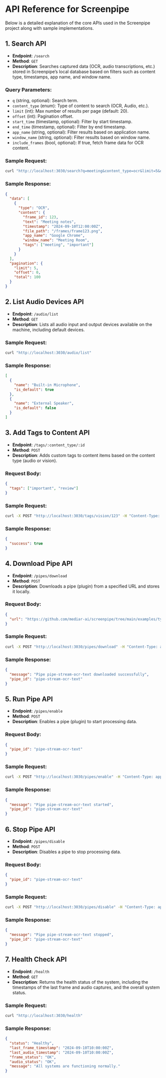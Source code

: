 
# API Reference for Screenpipe

<MotionDiv>

Below is a detailed explanation of the core APIs used in the Screenpipe project along with sample implementations.

</MotionDiv>

<MotionDiv delay={0.3}>

## 1. Search API

- **Endpoint**: `/search`
- **Method**: `GET`
- **Description**: Searches captured data (OCR, audio transcriptions, etc.) stored in Screenpipe’s local database based on filters such as content type, timestamps, app name, and window name.

### Query Parameters:

- `q` (string, optional): Search term.
- `content_type` (enum): Type of content to search (OCR, Audio, etc.).
- `limit` (int): Max number of results per page (default: 20).
- `offset` (int): Pagination offset.
- `start_time` (timestamp, optional): Filter by start timestamp.
- `end_time` (timestamp, optional): Filter by end timestamp.
- `app_name` (string, optional): Filter results based on application name.
- `window_name` (string, optional): Filter results based on window name.
- `include_frames` (bool, optional): If true, fetch frame data for OCR content.

### Sample Request:

```bash
curl "http://localhost:3030/search?q=meeting&content_type=ocr&limit=5&offset=0"
```

### Sample Response:

```json
{
  "data": [
    {
      "type": "OCR",
      "content": {
        "frame_id": 123,
        "text": "Meeting notes",
        "timestamp": "2024-09-10T12:00:00Z",
        "file_path": "/frames/frame123.png",
        "app_name": "Google Chrome",
        "window_name": "Meeting Room",
        "tags": ["meeting", "important"]
      }
    }
  ],
  "pagination": {
    "limit": 5,
    "offset": 0,
    "total": 100
  }
}
```

</MotionDiv>

<MotionDiv delay={0.5}>

## 2. List Audio Devices API

- **Endpoint**: `/audio/list`
- **Method**: `GET`
- **Description**: Lists all audio input and output devices available on the machine, including default devices.

### Sample Request:

```bash
curl "http://localhost:3030/audio/list"
```

### Sample Response:

```json
[
  {
    "name": "Built-in Microphone",
    "is_default": true
  },
  {
    "name": "External Speaker",
    "is_default": false
  }
]
```

</MotionDiv>

<MotionDiv delay={0.7}>

## 3. Add Tags to Content API

- **Endpoint**: `/tags/:content_type/:id`
- **Method**: `POST`
- **Description**: Adds custom tags to content items based on the content type (audio or vision).

### Request Body:

```json
{
  "tags": ["important", "review"]
}
```

### Sample Request:

```bash
curl -X POST "http://localhost:3030/tags/vision/123" -H "Content-Type: application/json" -d '{"tags": ["meeting", "important"]}'
```

### Sample Response:

```json
{
  "success": true
}
```

</MotionDiv>

<MotionDiv delay={0.9}>

## 4. Download Pipe API

- **Endpoint**: `/pipes/download`
- **Method**: `POST`
- **Description**: Downloads a pipe (plugin) from a specified URL and stores it locally.

### Request Body:

```json
{
  "url": "https://github.com/mediar-ai/screenpipe/tree/main/examples/typescript/pipe-stream-ocr-text"
}
```

### Sample Request:

```bash
curl -X POST "http://localhost:3030/pipes/download" -H "Content-Type: application/json" -d '{"url": "https://github.com/mediar-ai/screenpipe/tree/main/examples/typescript/pipe-stream-ocr-text"}'
```

### Sample Response:

```json
{
  "message": "Pipe pipe-stream-ocr-text downloaded successfully",
  "pipe_id": "pipe-stream-ocr-text"
}
```

</MotionDiv>

<MotionDiv delay={1.1}>

## 5. Run Pipe API

- **Endpoint**: `/pipes/enable`
- **Method**: `POST`
- **Description**: Enables a pipe (plugin) to start processing data.

### Request Body:

```json
{
  "pipe_id": "pipe-stream-ocr-text"
}
```

### Sample Request:

```bash
curl -X POST "http://localhost:3030/pipes/enable" -H "Content-Type: application/json" -d '{"pipe_id": "pipe-stream-ocr-text"}'
```

### Sample Response:

```json
{
  "message": "Pipe pipe-stream-ocr-text started",
  "pipe_id": "pipe-stream-ocr-text"
}
```

</MotionDiv>

<MotionDiv delay={1.3}>

## 6. Stop Pipe API

- **Endpoint**: `/pipes/disable`
- **Method**: `POST`
- **Description**: Disables a pipe to stop processing data.

### Request Body:

```json
{
  "pipe_id": "pipe-stream-ocr-text"
}
```

### Sample Request:

```bash
curl -X POST "http://localhost:3030/pipes/disable" -H "Content-Type: application/json" -d '{"pipe_id": "pipe-stream-ocr-text"}'
```

### Sample Response:

```json
{
  "message": "Pipe pipe-stream-ocr-text stopped",
  "pipe_id": "pipe-stream-ocr-text"
}
```

</MotionDiv>

<MotionDiv delay={1.5}>

## 7. Health Check API

- **Endpoint**: `/health`
- **Method**: `GET`
- **Description**: Returns the health status of the system, including the timestamps of the last frame and audio captures, and the overall system status.

### Sample Request:

```bash
curl "http://localhost:3030/health"
```

### Sample Response:

```json
{
  "status": "Healthy",
  "last_frame_timestamp": "2024-09-10T10:00:00Z",
  "last_audio_timestamp": "2024-09-10T10:00:00Z",
  "frame_status": "OK",
  "audio_status": "OK",
  "message": "All systems are functioning normally."
}
```

</MotionDiv>